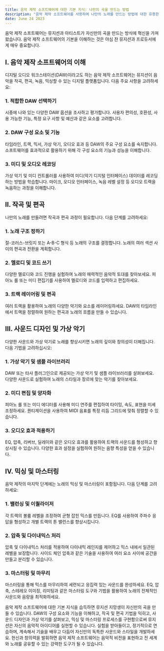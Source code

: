 ```yaml
---
title: 음악 제작 소프트웨어에 대한 기본 지식: 나만의 곡을 만드는 방법
description: "음악 제작 소프트웨어를 사용하여 나만의 노래를 만드는 방법에 대한 유용한 지식과 단계별 가이드를 제공합니다."
date: June 24 2023
---
```


음악 제작 소프트웨어는 뮤지션과 아티스트가 자신만의 곡을 만드는 방식에 혁신을 가져왔습니다. 음악 제작 소프트웨어의 기본을 이해하는 것은 야심 찬 뮤지션과 프로듀서에게 매우 중요합니다. 

## I. 음악 제작 소프트웨어의 이해
디지털 오디오 워크스테이션(DAW)이라고도 하는 음악 제작 소프트웨어는 뮤지션이 음악을 작곡, 편곡, 녹음, 믹싱할 수 있는 디지털 플랫폼입니다. 다음 주요 사항을 고려하세요:

### 1. 적합한 DAW 선택하기
시중에 나와 있는 다양한 DAW 옵션을 조사하고 평가합니다.
사용자 편의성, 호환성, 사용 가능한 기능, 특정 요구 사항 및 예산과 같은 요소를 고려합니다.
### 2. DAW 구성 요소 및 기능
타임라인, 트랙, 믹서, 가상 악기, 오디오 효과 등 DAW의 주요 구성 요소를 숙지합니다.
소프트웨어를 효과적으로 활용하기 위해 각 구성 요소의 기능과 성능을 이해합니다.
### 3. 미디 및 오디오 레코딩
가상 악기 및 미디 컨트롤러를 사용하여 미디(악기 디지털 인터페이스) 데이터를 레코딩하는 방법을 학습합니다.
마이크, 오디오 인터페이스, 녹음 레벨 설정 등 오디오 트랙을 녹음하는 과정을 이해합니다.
## II. 작곡 및 편곡
나만의 노래를 만들려면 작곡과 편곡 과정이 필요합니다. 다음 단계를 고려하세요:

### 1. 노래 구조 정하기
절-코러스-브릿지 또는 A-B-C 형식 등 노래의 구조를 결정합니다.
노래의 여러 섹션 사이의 편곡과 전환을 계획합니다.
### 2. 멜로디 및 코드 쓰기
다양한 멜로디와 코드 진행을 실험하여 노래의 매력적인 음악적 토대를 찾아보세요.
피아노 롤 또는 미디 편집기를 사용하여 멜로디와 코드를 입력하고 편집하세요.
### 3. 트랙 레이어링 및 편곡
여러 트랙을 활용하여 노래의 다양한 악기와 요소를 레이어링하세요.
DAW의 타임라인에서 트랙을 정렬하여 원하는 편곡과 노래의 흐름을 만들 수 있습니다.
## III. 사운드 디자인 및 가상 악기
다양한 사운드와 가상 악기로 노래를 향상시키면 노래의 깊이와 창의성이 더해집니다. 다음 기법을 고려하십시오:

### 1. 가상 악기 및 샘플 라이브러리
DAW 또는 타사 플러그인으로 제공되는 가상 악기 및 샘플 라이브러리를 살펴보세요.
다양한 사운드로 실험하여 노래의 스타일과 장르에 맞는 악기를 찾아보세요.
### 2. 미디 편집 및 양자화
피아노 롤 또는 미디 에디터를 사용해 미디 연주를 편집하여 타이밍, 속도, 표현을 미세 조정하세요.
퀀티제이션을 사용하여 MIDI 음표를 특정 리듬 그리드에 맞춰 정렬할 수 있습니다.
### 3. 오디오 효과 적용하기
EQ, 압축, 리버브, 딜레이와 같은 오디오 효과를 활용하여 트랙의 사운드를 형성하고 향상시킬 수 있습니다.
다양한 효과 설정을 실험하여 원하는 음향 특성을 얻을 수 있습니다.
## IV. 믹싱 및 마스터링
음악 제작의 마지막 단계에는 노래의 믹싱 및 마스터링이 포함됩니다. 다음 단계를 고려하세요:

### 1. 밸런싱 및 이퀄라이저
각 트랙의 볼륨 레벨을 조정하여 균형 잡힌 믹스를 만듭니다.
EQ를 사용하여 주파수 응답을 형성하고 개별 트랙의 톤 밸런스를 향상시킵니다.
### 2. 압축 및 다이내믹스 처리
압축 및 다이내믹스 처리를 적용하여 다이내믹 레인지를 제어하고 믹스 내에서 일관된 레벨을 보장합니다.
사이드 체인 압축과 같은 기술을 사용하여 여러 요소 사이에 공간을 만들고 분리할 수 있습니다.
### 3. 마스터링 및 마무리
마스터링을 통해 믹스를 마무리하여 세련되고 응집력 있는 사운드를 완성하세요.
EQ, 압축, 스테레오 이미징, 리미팅과 같은 마스터링 도구와 기법을 활용하여 노래의 전체적인 사운드와 음량을 최적화하세요.

음악 제작 소프트웨어에 대한 기본 지식을 습득하면 뮤지션 지망생이 자신만의 곡을 만들 수 있습니다. DAW의 구성 요소와 기능을 이해하고, 작곡 및 편곡 기법을 익히고, 사운드 디자인과 가상 악기를 살펴보고, 믹싱 및 마스터링 프로세스를 구현함으로써 뮤지션은 자신의 음악적 아이디어를 실현할 수 있습니다. 실험을 받아들이고, 정기적으로 연습하며, 계속해서 기술을 배우고 다듬어 자신만의 독특한 사운드와 스타일을 개발하세요. 헌신과 창의력을 발휘하면 음악 제작 소프트웨어는 음악적 비전을 표현하고 전 세계와 노래를 공유할 수 있는 강력한 도구가 될 수 있습니다.